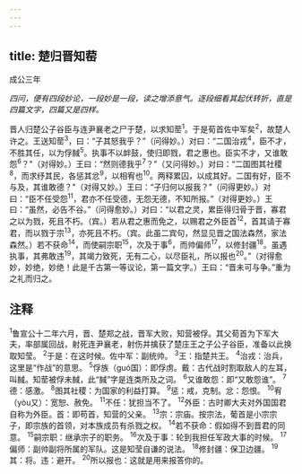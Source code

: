```yaml
---
---
---
```

title: 楚归晋知䓨
---



成公三年

*四问，便有四段妙论，一段妙是一段，读之增添意气。逐段细看其起伏转折，直是四篇文字，四篇又是四样。*

晋人归楚公子谷臣与连尹襄老之尸于楚，以求知䓨<sup>1</sup>。于是荀首佐中军矣<sup>2</sup>，故楚人许之。王送知䓨<sup>3</sup>，曰：“子其怒我乎？”（问得妙。）对曰：“二国治戎<sup>4</sup>，臣不才，不胜其任，以为俘馘<sup>5</sup>。执事不以衅鼓，使归即戮，君之惠也。臣实不才，又谁敢怨<sup>6</sup>？"（对得妙。）王曰：“然则德我乎<sup>7</sup>？”（又问得妙。）对曰：“二国图其社稷<sup>8</sup>，而求纾其民，各惩其忿<sup>9</sup>，以相宥也<sup>10</sup>。两释累囚，以成其好。二国有好，臣不与及，其谁敢德？"（对得又妙。）王曰：“子归何以报我？”（问得更妙。）对曰：“臣不任受怨<sup>11</sup>，君亦不任受德，无怨无德，不知所报。”（对得更妙。）王曰：“虽然，必告不谷。”（问得愈妙。）对曰：“以君之灵，累臣得归骨于晋，寡君之以为戮，死且不朽。（宾。）若从君之惠而免之，以赐君之外臣首<sup>12</sup>，首其请于寡君，而以戮于宗<sup>13</sup>，亦死且不朽。（宾。此虽二宾句，然显见晋之国法森然，家法森然。）若不获命<sup>14</sup>，而使嗣宗职<sup>15</sup>，次及于事<sup>6</sup>，而帅偏师<sup>17</sup>，以修封疆<sup>18</sup>。虽遇执事，其弗敢违<sup>19</sup>，其竭力致死，无有二心，以尽臣礼，所以报也<sup>20</sup>。”（对得愈妙，妙绝，妙绝！此是千古第一等议论，第一篇文字。）王曰：“晋未可与争。”重为之礼而归之。

## 注释

<sup>1</sup>鲁宣公十二年六月，晋、楚郑之战，晋军大败，知营被俘。其父荀首为下军大夫，率部属回战，射死连尹襄老，射伤并擒获了楚庄王之子公子谷臣，准备以此换取知莹。
<sup>2</sup>于是：在这时候。佐中军：副统帅。
<sup>3</sup>王：指楚共王。
<sup>4</sup>治戎：治兵，这里是“作战”的意思。
<sup>5</sup>俘族（guó国）：即俘虏。戴：古代战时割取敌人的左耳，叫馘。知䓨被俘未馘，此“馘”字是连类所及之词。
<sup>6</sup>又谁敢怨：即“又敢怨谁”。
<sup>7</sup>德：感激。
<sup>8</sup>图其社稷：为国家的利益打算。
<sup>9</sup>惩：戒，克制。忿：怨恨。
<sup>10</sup>宥（yòu又）：宽恕、赦免。
<sup>11</sup>不任：犹担当不了。
<sup>12</sup>外臣：古时卿大夫对外国国君自称为外臣。首：即苟首，知营的父亲。
<sup>13</sup>宗：宗庙。按宗法，葡首是小宗宗子，即宗族的首领，对本族成员有杀戮之权。
<sup>14</sup>若不获命：假如得不到晋君的同意。
<sup>15</sup>嗣宗职：继承宗子的职务。
<sup>16</sup>次及于事：轮到我担任军政大事的时候。
<sup>17</sup>偏师：副帅副将所属的军队。这是知莹自谦的说法。
<sup>18</sup>修封疆：保卫边疆。
<sup>19</sup>其：将。违：避开。
<sup>20</sup>所以报也：这就是用来报答你的。
